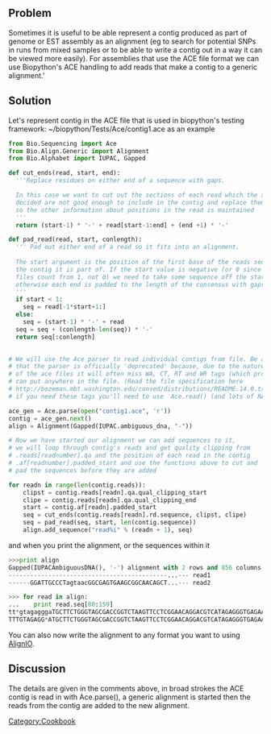 == Problem ==

Sometimes it is useful to be able represent a contig produced as part of genome or EST assembly as an alignment (eg to search for potential SNPs in runs from mixed samples or to be able to write a contig out in a way it can be viewed more easily). For assemblies that use the ACE file format we can use Biopython's ACE handling to add reads that make a contig to a generic alignment.' 
== Solution ==

Let's represent contig in the ACE file that is used in biopython's testing framework: ~/biopython/Tests/Ace/contig1.ace as an example
<source lang=Python>
from Bio.Sequencing import Ace
from Bio.Align.Generic import Alignment
from Bio.Alphabet import IUPAC, Gapped

def cut_ends(read, start, end):
  '''Replace residues on either end of a sequence with gaps.

  In this case we want to cut out the sections of each read which the assembler has 
  decided are not good enough to include in the contig and replace them with gaps 
  so the other information about positions in the read is maintained
  ''' 
  return (start-1) * '-' + read[start-1:end] + (end +1) * '-'

def pad_read(read, start, conlength):
  ''' Pad out either end of a read so it fits into an alignment.
  
  The start argument is the position of the first base of the reads sequence in
  the contig it is part of. If the start value is negative (or 0 since ACE
  files count from 1, not 0) we need to take some sequence off the start
  otherwise each end is padded to the length of the consensus with gaps.
  '''
  if start < 1:
    seq = read[-1*start+1:]
  else:
    seq = (start-1) * '-' + read
  seq = seq + (conlength-len(seq)) * '-'
  return seq[:conlength]
  

# We will use the Ace parser to read individual contigs from file. Be aware
# that the parser is officially 'deprecated' because, due to the nature
# of the ace files it will often miss WA, CT, RT and WR tags (which programs
# can put anywhere in the file. (Read the file specification here
# http://bozeman.mbt.washington.edu/consed/distributions/README.14.0.txt)
# if you need these tags you'll need to use  Ace.read() (and lots of RAM).

ace_gen = Ace.parse(open("contig1.ace", 'r'))
contig = ace_gen.next()
align = Alignment(Gapped(IUPAC.ambiguous_dna, "-"))

# Now we have started our alignment we can add sequences to it, 
# we will loop through contig's reads and get quality clipping from
# .reads[readnumber].qa and the position of each read in the contig
# .af[readnumber].padded_start and use the functions above to cut and 
# pad the sequences before they are added

for readn in range(len(contig.reads)):
    clipst = contig.reads[readn].qa.qual_clipping_start
    clipe = contig.reads[readn].qa.qual_clipping_end
    start = contig.af[readn].padded_start
    seq = cut_ends(contig.reads[readn].rd.sequence, clipst, clipe)
    seq = pad_read(seq, start, len(contig.sequence))
    align.add_sequence("read%i" % (readn + 1), seq)
</source>

and when you print the alignment, or the sequences within it
<source lang=Python>
>>>print align
Gapped(IUPACAmbiguousDNA(), '-') alignment with 2 rows and 856 columns
--------------------------------------------...--- read1
------GGATTGCCCTagtaacGGCGAGTGAAGCGGCAACAGCT...--- read2

>>> for read in align:
...    print read.seq[80:159]
tt*gtagagggaTGCTTCTGGGTAGCGACCGGTCTAAGTTCCTCGGAACAGGACGTCATAGAGGGTGAGAATCCCGTAT                                                                  
TTTGTAGAGG*ATGCTTCTGGGTAGCGACCGGTCTAAGTTCCTCGGAACAGGACGTCATAGAGGGTGAGAATCCCGTAT
</source>

You can also now write the alignment to any format you want to using [[AlignIO]].

== Discussion==

The details are given in the comments above, in broad strokes the ACE contig is read in with Ace.parse(), a generic alignment is started then the reads from the contig are added to the new alignment. 

[[Category:Cookbook]]